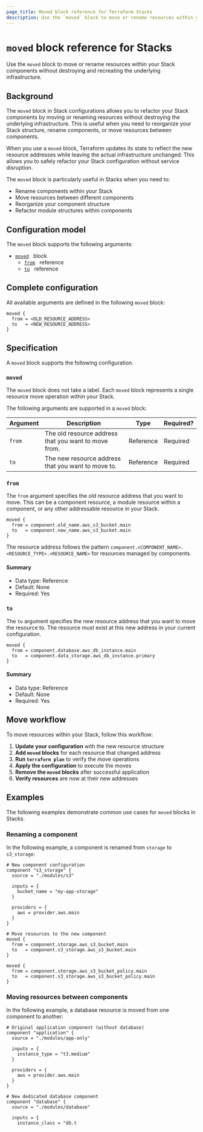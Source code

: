 ```yaml
---
page_title: Moved block reference for Terraform Stacks
description: Use the `moved` block to move or rename resources within your Stack components without destroying and recreating the underlying infrastructure.
---
```


# `moved` block reference for Stacks

Use the `moved` block to move or rename resources within your Stack components without destroying and recreating the underlying infrastructure.

## Background

The `moved` block in Stack configurations allows you to refactor your Stack components by moving or renaming resources without destroying the underlying infrastructure. This is useful when you need to reorganize your Stack structure, rename components, or move resources between components.

When you use a `moved` block, Terraform updates its state to reflect the new resource addresses while leaving the actual infrastructure unchanged. This allows you to safely refactor your Stack configuration without service disruption.

The `moved` block is particularly useful in Stacks when you need to:
- Rename components within your Stack
- Move resources between different components
- Reorganize your component structure
- Refactor module structures within components

## Configuration model

The `moved` block supports the following arguments:

- [`moved`](#moved) &nbsp; block
  - [`from`](#from) &nbsp; reference
  - [`to`](#to) &nbsp; reference

## Complete configuration

All available arguments are defined in the following `moved` block:

```hcl
moved {
  from = <OLD_RESOURCE_ADDRESS>
  to   = <NEW_RESOURCE_ADDRESS>
}
```

## Specification

A `moved` block supports the following configuration.

### `moved`

The `moved` block does not take a label. Each `moved` block represents a single resource move operation within your Stack.

The following arguments are supported in a `moved` block:

| Argument | Description | Type | Required? |
| --- | --- | --- | --- |
| `from` | The old resource address that you want to move from. | Reference | Required |
| `to` | The new resource address that you want to move to. | Reference | Required |

### `from`

The `from` argument specifies the old resource address that you want to move. This can be a component resource, a module resource within a component, or any other addressable resource in your Stack.

```hcl
moved {
  from = component.old_name.aws_s3_bucket.main
  to   = component.new_name.aws_s3_bucket.main
}
```

The resource address follows the pattern `component.<COMPONENT_NAME>.<RESOURCE_TYPE>.<RESOURCE_NAME>` for resources managed by components.

#### Summary

- Data type: Reference
- Default: None
- Required: Yes

### `to`

The `to` argument specifies the new resource address that you want to move the resource to. The resource must exist at this new address in your current configuration.

```hcl
moved {
  from = component.database.aws_db_instance.main
  to   = component.data_storage.aws_db_instance.primary
}
```

#### Summary

- Data type: Reference
- Default: None
- Required: Yes

## Move workflow

To move resources within your Stack, follow this workflow:

1. **Update your configuration** with the new resource structure
2. **Add `moved` blocks** for each resource that changed address
3. **Run `terraform plan`** to verify the move operations
4. **Apply the configuration** to execute the moves
5. **Remove the `moved` blocks** after successful application
6. **Verify resources** are now at their new addresses

## Examples

The following examples demonstrate common use cases for `moved` blocks in Stacks.

### Renaming a component

In the following example, a component is renamed from `storage` to `s3_storage`:

```hcl
# New component configuration
component "s3_storage" {
  source = "./modules/s3"
  
  inputs = {
    bucket_name = "my-app-storage"
  }
  
  providers = {
    aws = provider.aws.main
  }
}

# Move resources to the new component
moved {
  from = component.storage.aws_s3_bucket.main
  to   = component.s3_storage.aws_s3_bucket.main
}

moved {
  from = component.storage.aws_s3_bucket_policy.main
  to   = component.s3_storage.aws_s3_bucket_policy.main
}
```

### Moving resources between components

In the following example, a database resource is moved from one component to another:

```hcl
# Original application component (without database)
component "application" {
  source = "./modules/app-only"
  
  inputs = {
    instance_type = "t3.medium"
  }
  
  providers = {
    aws = provider.aws.main
  }
}

# New dedicated database component
component "database" {
  source = "./modules/database"
  
  inputs = {
    instance_class = "db.t
